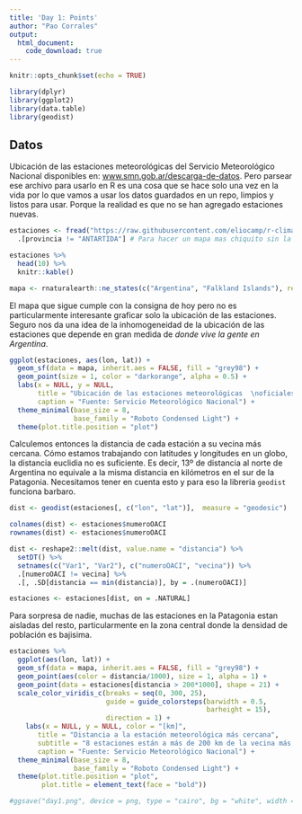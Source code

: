 ```yaml
---
title: 'Day 1: Points'
author: "Pao Corrales"
output:
  html_document:
    code_download: true
---
```


```r
knitr::opts_chunk$set(echo = TRUE)

library(dplyr)
library(ggplot2)
library(data.table)
library(geodist)
```

## Datos

Ubicación de las estaciones meteorológicas del Servicio Meteorológico Nacional disponibles en: [www.smn.gob.ar/descarga-de-datos](https://www.smn.gob.ar/descarga-de-datos). Pero parsear ese archivo para usarlo en R es una cosa que se hace solo una vez en la vida por lo que vamos a usar los datos guardados en un repo, limpios y listos para usar. Porque la realidad es que no se han agregado estaciones nuevas. 

```r
estaciones <- fread("https://raw.githubusercontent.com/eliocamp/r-clima/fffb3fa596bc73afeeaa2a6296804da436e82fd3/datos/estaciones_smn.csv") %>% 
  .[provincia != "ANTARTIDA"] # Para hacer un mapa mas chiquito sin la Antartida

estaciones %>% 
  head(10) %>% 
  knitr::kable()

mapa <- rnaturalearth::ne_states(c("Argentina", "Falkland Islands"), returnclass = "sf")
```

El mapa que sigue cumple con la consigna de hoy pero no es particularmente interesante graficar solo la ubicación de las estaciones. Seguro nos da una idea de la inhomogeneidad de la ubicación de las estaciones que depende en gran medida de *donde vive la gente en Argentina*. 

```r
ggplot(estaciones, aes(lon, lat)) +
  geom_sf(data = mapa, inherit.aes = FALSE, fill = "grey98") +
  geom_point(size = 1, color = "darkorange", alpha = 0.5) +
  labs(x = NULL, y = NULL,
       title = "Ubicación de las estaciones meteorológicas  \noficiales en Argentina",
       caption = "Fuente: Servicio Meteorológico Nacional") +
  theme_minimal(base_size = 8,
                base_family = "Roboto Condensed Light") +
  theme(plot.title.position = "plot")
```

Calculemos entonces la distancia de cada estación a su vecina más cercana. Cómo estamos trabajando con latitudes y longitudes en un globo, la distancia euclidia no es suficiente. Es decir, 13º de distancia al norte de Argentina no equivale a la misma distancia en kilómetros en el sur de la Patagonia. Necesitamos tener en cuenta esto y para eso la libreria `geodist` funciona barbaro.

```r

dist <- geodist(estaciones[, c("lon", "lat")],  measure = "geodesic") 

colnames(dist) <- estaciones$numeroOACI
rownames(dist) <- estaciones$numeroOACI

dist <- reshape2::melt(dist, value.name = "distancia") %>% 
  setDT() %>% 
  setnames(c("Var1", "Var2"), c("numeroOACI", "vecina")) %>% 
  .[numeroOACI != vecina] %>% 
  .[, .SD[distancia == min(distancia)], by = .(numeroOACI)]

estaciones <- estaciones[dist, on = .NATURAL]
```

Para sorpresa de nadie, muchas de las estaciones en la Patagonia estan aisladas del resto, particularmente en la zona central donde la densidad de población es bajisima. 

```r
estaciones %>% 
  ggplot(aes(lon, lat)) +
  geom_sf(data = mapa, inherit.aes = FALSE, fill = "grey98") +
  geom_point(aes(color = distancia/1000), size = 1, alpha = 1) +
  geom_point(data = estaciones[distancia > 200*1000], shape = 21) +
  scale_color_viridis_c(breaks = seq(0, 300, 25), 
                        guide = guide_colorsteps(barwidth = 0.5,
                                                 barheight = 15),
                        direction = 1) +
    labs(x = NULL, y = NULL, color = "[km]",
       title = "Distancia a la estación meteorológica más cercana",
       subtitle = "8 estaciones están a más de 200 km de la vecina más cercana",
       caption = "Fuente: Servicio Meteorológico Nacional") +
  theme_minimal(base_size = 8,
                base_family = "Roboto Condensed Light") +
  theme(plot.title.position = "plot",
        plot.title = element_text(face = "bold"))

#ggsave("day1.png", device = png, type = "cairo", bg = "white", width = 10, height = 18, units = "cm", dpi = 150)
```


